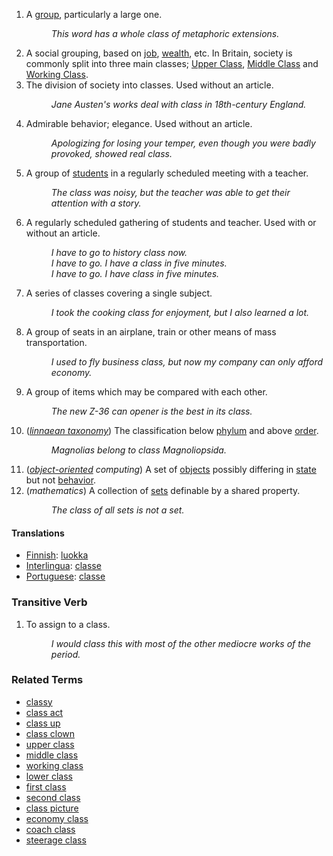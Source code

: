 #A [[group]], particularly a large one.
#: ''This word has a whole class of metaphoric extensions.''
#A social grouping, based on [[job]], [[wealth]], etc. In Britain, society is commonly split into three main classes; [[Upper Class]], [[Middle Class]] and [[Working Class]].
# The division of society into classes.  Used without an article.
#: ''Jane Austen's works deal with class in 18th-century England.''
# Admirable behavior; elegance.  Used without an article.
#: ''Apologizing for losing your temper, even though you were badly provoked, showed real class.''
#A group of [[student]]s in a regularly scheduled meeting with a teacher.
#: ''The class was noisy, but the teacher was able to get their attention with a story.''
#A regularly scheduled gathering of students and teacher.  Used with or without an article.
#: ''I have to go to history class now.''
#: ''I have to go.  I have a class in five minutes.''
#: ''I have to go.  I have class in five minutes.''
#A series of classes covering a single subject.
#: ''I took the cooking class for enjoyment, but I also learned a lot.''
#A group of seats in an airplane, train or other means of mass transportation.
#:''I used to fly business class, but now my company can only afford economy.''
#A group of items which may be compared with each other.
#: ''The new Z-36 can opener is the best in its class.''
# (''[[linnaean taxonomy]]'') The classification below [[phylum]] and above [[order]].
#: ''Magnolias belong to class Magnoliopsida.''
# (''[[object-oriented]] computing'') A set of [[object]]s possibly differing in [[state]] but not [[behavior]].
# (''mathematics'') A collection of [[set]]s definable by a shared property.
#: ''The class of all sets is not a set.''

==== Translations ====
*[[Finnish]]: [[luokka]]
*[[Interlingua]]: [[classe]]
*[[Portuguese]]: [[classe]]

=== Transitive Verb ===

# To assign to a class.
#: ''I would class this with most of the other mediocre works of the period.''

=== Related Terms ===

*[[classy]]
*[[class act]]
*[[class up]]
*[[class clown]]
*[[upper class]]
*[[middle class]]
*[[working class]]
*[[lower class]]
*[[first class]]
*[[second class]]
*[[class picture]]
*[[economy class]]
*[[coach class]]
*[[steerage class]]